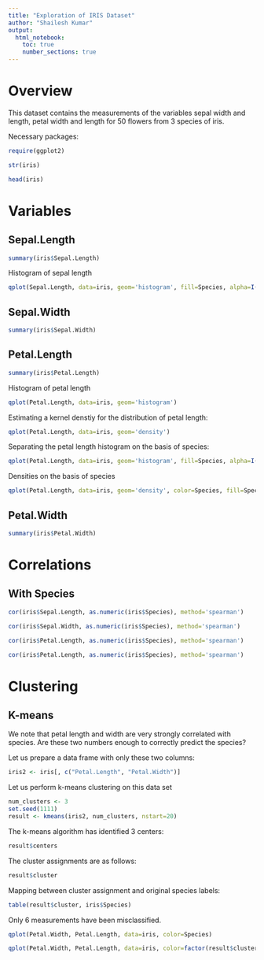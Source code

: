 ```yaml
---
title: "Exploration of IRIS Dataset"
author: "Shailesh Kumar"
output: 
  html_notebook:
    toc: true
    number_sections: true
---
```

# Overview

This dataset contains the measurements of the variables 
sepal width and length, petal width and length for 50 flowers
from 3 species of iris.

Necessary packages:

```r
require(ggplot2)
```

```r
str(iris)
```


```r
head(iris)
```

# Variables

## Sepal.Length

```r
summary(iris$Sepal.Length)
```

Histogram of sepal length
```r
qplot(Sepal.Length, data=iris, geom='histogram', fill=Species, alpha=I(1/2))
```


## Sepal.Width

```r
summary(iris$Sepal.Width)
```

## Petal.Length


```r
summary(iris$Petal.Length)
```

Histogram of petal length
```r
qplot(Petal.Length, data=iris, geom='histogram')
```

Estimating a kernel denstiy for the distribution of petal length:
```r
qplot(Petal.Length, data=iris, geom='density')
```

Separating the petal length histogram on the basis of species:

```r
qplot(Petal.Length, data=iris, geom='histogram', fill=Species, alpha=I(0.5))
```

Densities on the basis of species
```r
qplot(Petal.Length, data=iris, geom='density', color=Species, fill=Species)
```


## Petal.Width

```r
summary(iris$Petal.Width)
```



# Correlations

## With Species

```r
cor(iris$Sepal.Length, as.numeric(iris$Species), method='spearman')
```

```r
cor(iris$Sepal.Width, as.numeric(iris$Species), method='spearman')
```

```r
cor(iris$Petal.Length, as.numeric(iris$Species), method='spearman')
```
```r
cor(iris$Petal.Length, as.numeric(iris$Species), method='spearman')
```


# Clustering

## K-means 

We note that petal length and width are very strongly correlated with species.
Are these two numbers enough to correctly predict the species? 

Let us prepare a data frame with only these two columns:
```r
iris2 <- iris[, c("Petal.Length", "Petal.Width")]
```

Let us perform k-means clustering on this data set
```r
num_clusters <- 3
set.seed(1111)
result <- kmeans(iris2, num_clusters, nstart=20)
```

The k-means algorithm has identified 3 centers:
```r
result$centers
```

The cluster assignments are as follows:
```r
result$cluster
```

Mapping between cluster assignment and original species labels:
```r
table(result$cluster, iris$Species)
```
Only 6 measurements have been misclassified.

```r
qplot(Petal.Width, Petal.Length, data=iris, color=Species)
```

```r
qplot(Petal.Width, Petal.Length, data=iris, color=factor(result$cluster))
```